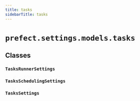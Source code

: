 ```yaml
---
title: tasks
sidebarTitle: tasks
---
```


# `prefect.settings.models.tasks`

## Classes

### `TasksRunnerSettings` <sup><a href="https://github.com/prefecthq/prefect/blob/main/src/prefect/settings/models/tasks.py#L10" target="_blank"><Icon icon="github" size="14" /></a></sup>

### `TasksSchedulingSettings` <sup><a href="https://github.com/prefecthq/prefect/blob/main/src/prefect/settings/models/tasks.py#L27" target="_blank"><Icon icon="github" size="14" /></a></sup>

### `TasksSettings` <sup><a href="https://github.com/prefecthq/prefect/blob/main/src/prefect/settings/models/tasks.py#L53" target="_blank"><Icon icon="github" size="14" /></a></sup>
